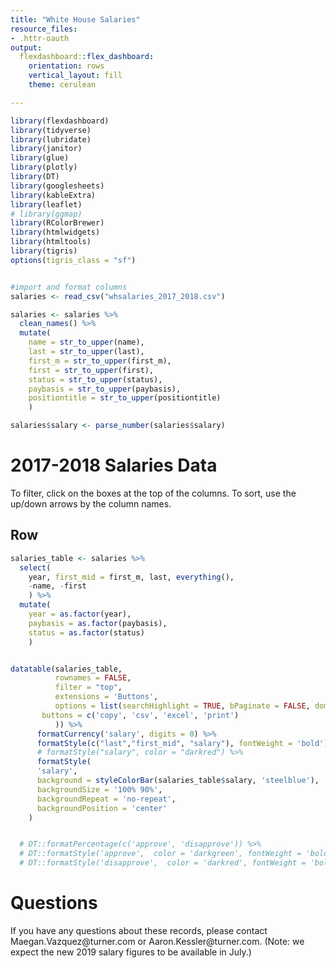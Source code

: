 ```yaml
---
title: "White House Salaries"
resource_files:
- .httr-oauth
output:
  flexdashboard::flex_dashboard:
    orientation: rows
    vertical_layout: fill
    theme: cerulean

---
```


```r

library(flexdashboard)
library(tidyverse)
library(lubridate)
library(janitor)
library(glue)
library(plotly)
library(DT)
library(googlesheets)
library(kableExtra)
library(leaflet)
# library(ggmap)
library(RColorBrewer)
library(htmlwidgets)
library(htmltools)
library(tigris)
options(tigris_class = "sf")


#import and format columns
salaries <- read_csv("whsalaries_2017_2018.csv")

salaries <- salaries %>% 
  clean_names() %>% 
  mutate(
    name = str_to_upper(name),
    last = str_to_upper(last),
    first_m = str_to_upper(first_m),
    first = str_to_upper(first),
    status = str_to_upper(status),
    paybasis = str_to_upper(paybasis),
    positiontitle = str_to_upper(positiontitle)
    )

salaries$salary <- parse_number(salaries$salary)

```





2017-2018 Salaries Data 
=====================================
To filter, click on the boxes at the top of the columns. To sort, use the up/down arrows by the column names.

Row {data-height=1000}
-----------------------------------------------------------------------

```r

salaries_table <- salaries %>% 
  select(
    year, first_mid = first_m, last, everything(),
    -name, -first
    ) %>% 
  mutate(
    year = as.factor(year),
    paybasis = as.factor(paybasis),
    status = as.factor(status)
    )


datatable(salaries_table,
          rownames = FALSE,
          filter = "top",
          extensions = 'Buttons', 
          options = list(searchHighlight = TRUE, bPaginate = FALSE, dom = 'Bfrtip',
       buttons = c('copy', 'csv', 'excel', 'print')
          )) %>% 
      formatCurrency('salary', digits = 0) %>% 
      formatStyle(c("last","first_mid", "salary"), fontWeight = 'bold') %>% 
      # formatStyle("salary", color = "darkred") %>% 
      formatStyle(
      'salary',
      background = styleColorBar(salaries_table$salary, 'steelblue'),
      backgroundSize = '100% 90%',
      backgroundRepeat = 'no-repeat',
      backgroundPosition = 'center'
    )


  # DT::formatPercentage(c('approve', 'disapprove')) %>% 
  # DT::formatStyle('approve',  color = 'darkgreen', fontWeight = 'bold') %>% 
  # DT::formatStyle('disapprove',  color = 'darkred', fontWeight = 'bold') 

```


Questions
=====================================
If you have any questions about these records, please contact Maegan.Vazquez@turner.com or Aaron.Kessler@turner.com. (Note: we expect the new 2019 salary figures to be available in July.)
